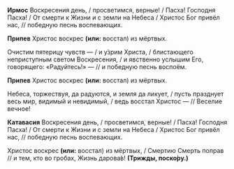 **Ирмос** Воскресения день, / просветимся, верные! / Пасха! Господня Пасха! / От смерти к Жизни и с земли на Небеса / Христос Бог привёл нас, // победную песнь воспевающих.

**Припев** Христос воскрес **(или:** восстал<R>)</R> из мёртвых.

Очистим пятерицу чувств — / и у́зрим Христа, / блистающего неприступным светом Воскресения, / и явственно услышим Его, говорящего: «Радуйтесь!» — // и победную песнь воспоём.

**Припев** Христос воскрес **(или:** восстал<R>)</R> из мёртвых.

Небеса, торжествуя, да радуются, и земля да ликует, / пусть празднует весь мир, видимый и невидимый, / ведь восстал Христос — // Веселие вечное!

**Катавасия** Воскресения день, / просветимся, верные! / Пасха! Господня Пасха! / От смерти к Жизни и с земли на Небеса / Христос Бог привёл нас, // победную песнь воспевающих.

Христос воскрес **(или:** восстал<R>)</R> из мёртвых, / Смертию Смерть поправ // и тем, кто во гробах, Жизнь дарова́в! **(Трижды, поско́ру.)**
